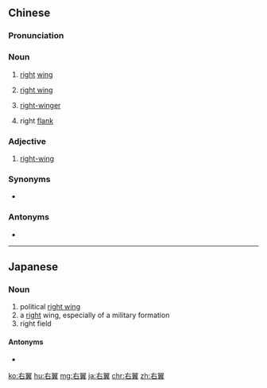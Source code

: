 ==Chinese==
{{zh-forms}}

===Pronunciation===
{{zh-pron
|m=yòuyì
|c=jau6 jik6
|mn=qz:iū-ia̍k/tw,xm,zz:iū-e̍k
|cat=n,a
}}

===Noun===
{{zh-noun}}

# {{lb|zh|literal}} [[right]] [[wing]]
# {{lb|zh|politics}} [[right wing]]
# {{lb|zh|sports}} [[right-winger]]
# {{lb|zh|military}} right [[flank]]

===Adjective===
{{zh-adj}}

# {{lb|zh|politics}} [[right-wing]]

===Synonyms===
* {{sense|politics}} {{zh-l|右派}}

===Antonyms===
* {{zh-l|左翼}}

----

==Japanese==
{{ja-kanjitab|う|よく|yomi=on}}

===Noun===
{{ja-noun|うよく}}

# political [[right wing]]
# a [[right]] wing, especially of a military formation
# right field

====Antonyms====
* {{ja-r|左翼|さよく}}

[[ko:右翼]]
[[hu:右翼]]
[[mg:右翼]]
[[ja:右翼]]
[[chr:右翼]]
[[zh:右翼]]